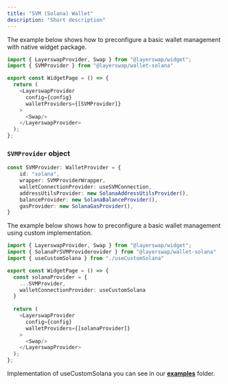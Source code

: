 ```yaml
---
title: "SVM (Solana) Wallet"
description: "Short description"
---
```



The example below shows how to preconfigure a basic wallet management with native widget package.

```typescript  theme={"system"}
import { LayerswapProvider, Swap } from "@layerswap/widget";
import { SVMProvider } from "@layerswap/wallet-solana"

export const WidgetPage = () => {
  return (
    <LayerswapProvider 
      config={config}
      walletProviders={[SVMProvider]}
    >
      <Swap/>
    </LayerswapProvider>
  );
};
```

### `SVMProvider` object

```TypeScript  theme={"system"}
const SVMProvider: WalletProvider = {
    id: "solana",
    wrapper: SVMProviderWrapper,
    walletConnectionProvider: useSVMConnection,
    addressUtilsProvider: new SolanaAddressUtilsProvider(),
    balanceProvider: new SolanaBalanceProvider(),
    gasProvider: new SolanaGasProvider(),
}
```

The example below shows how to preconfigure a basic wallet management using custom implementation.

```typescript  theme={"system"}
import { LayerswapProvider, Swap } from "@layerswap/widget";
import { SolanaPrSVMProviderovider } from "@layerswap/wallet-solana"
import { useCustomSolana } from "./useCustomSolana"

export const WidgetPage = () => {
  const solanaProvider = {
    ...SVMProvider,
    walletConnectionProvider: useCustomSolana
  }
  
  return (
    <LayerswapProvider 
      config={config}
      walletProviders={[solanaProvider]}
    >
      <Swap/>
    </LayerswapProvider>
  );
};
```

Implementation of useCustomSolana you can see in our [**examples**](https://github.com/layerswap/layerswapapp/tree/dev-monorepo/examples) folder.
